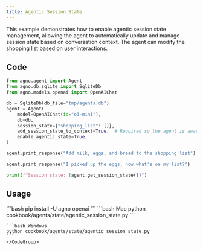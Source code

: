 ```yaml
---
title: Agentic Session State
---
```


This example demonstrates how to enable agentic session state management, allowing the agent to automatically update and manage session state based on conversation context. The agent can modify the shopping list based on user interactions.

## Code

```python cookbook/agents/state/agentic_session_state.py
from agno.agent import Agent
from agno.db.sqlite import SqliteDb
from agno.models.openai import OpenAIChat

db = SqliteDb(db_file="tmp/agents.db")
agent = Agent(
    model=OpenAIChat(id="o3-mini"),
    db=db,
    session_state={"shopping_list": []},
    add_session_state_to_context=True,  # Required so the agent is aware of the session state
    enable_agentic_state=True,
)

agent.print_response("Add milk, eggs, and bread to the shopping list")

agent.print_response("I picked up the eggs, now what's on my list?")

print(f"Session state: {agent.get_session_state()}")
```

## Usage

<Steps>
  <Snippet file="create-venv-step.mdx" />

  <Step title="Install libraries">
    ```bash
    pip install -U agno openai
    ```
  </Step>

  <Step title="Run Agent">
    <CodeGroup>
    ```bash Mac
    python cookbook/agents/state/agentic_session_state.py
    ```
    
    ```bash Windows  
    python cookbook/agents/state/agentic_session_state.py
    ```
    </CodeGroup>
  </Step>
</Steps>